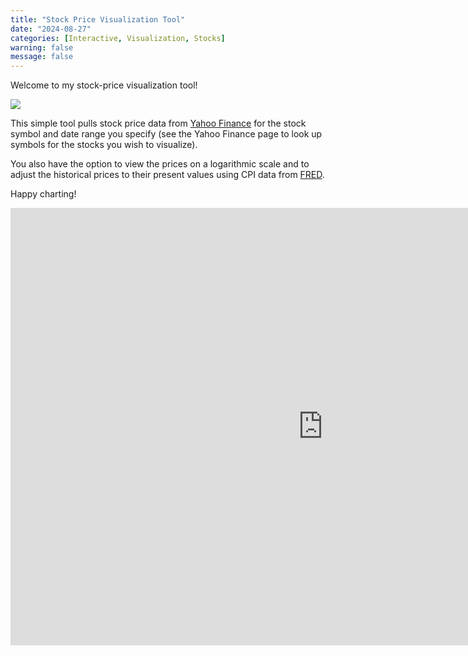 ```yaml
---
title: "Stock Price Visualization Tool"
date: "2024-08-27"
categories: [Interactive, Visualization, Stocks]
warning: false
message: false
---
```


Welcome to my stock-price visualization tool!

![](thumbnail.jpg)

This simple tool pulls stock price data from [Yahoo Finance](https://finance.yahoo.com/) for the stock symbol and date range you specify (see the Yahoo Finance page to look up symbols for the stocks you wish to visualize).

You also have the option to view the prices on a logarithmic scale and to adjust the historical prices to their present values using CPI data from [FRED](https://fred.stlouisfed.org/).

Happy charting!

<iframe id="example1" src="https://deadicated-to-data.shinyapps.io/stockVis"
style="border: non; width: 1000px; height: 700px"
frameborder="0">
</iframe>
